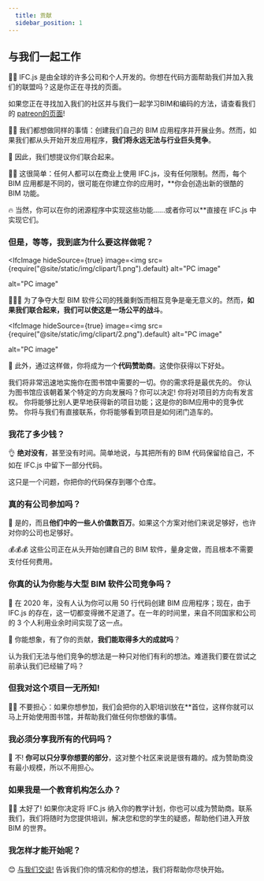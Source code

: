 ```yaml
---
  title: 贡献
  sidebar_position: 1
---
```



## 与我们一起工作

👩‍💻 IFC.js 是由全球的许多公司和个人开发的。你想在代码方面帮助我们并加入我们的联盟吗？这是你正在寻找的页面。

<IfcCard>
  如果您正在寻找加入我们的社区并与我们一起学习BIM和编码的方法，请查看我们的
  <a href={"https://ifcjs.github.io/info/zh/docs/Patreon"}>patreon的页面</a>!
</IfcCard>

🤷‍♀️️
我们都想做同样的事情：创建我们自己的 BIM 应用程序并开展业务。然而，如果我们都从头开始开发应用程序，**我们将永远无法与行业巨头竞争**。

🤝
因此，我们想提议你们联合起来。

<Sponsoring />

👨‍💼
这很简单：任何人都可以在商业上使用 IFC.js，没有任何限制。然而，每个 BIM 应用都是不同的，很可能在你建立你的应用时，\*\*你会创造出新的很酷的 BIM 功能。

🔥
当然，你可以在你的闭源程序中实现这些功能......或者你可以\*\*直接在 IFC.js 中实现它们。

### 但是，等等，我到底为什么要这样做呢？

<IfcImage
  hideSource={true}
  image=<img
    src={require("@site/static/img/clipart/1.png").default}
    alt="PC image"
  ></img>
  alt="PC image"
></IfcImage>

💪💪💪
为了争夺大型 BIM 软件公司的残羹剩饭而相互竞争是毫无意义的。然而，**如果我们联合起来，我们可以使这是一场公平的战斗**。

<IfcImage
  hideSource={true}
  image=<img
    src={require("@site/static/img/clipart/2.png").default}
    alt="PC image"
  ></img>
  alt="PC image"
></IfcImage>

🤖
此外，通过这样做，你将成为一个**代码赞助商**。这使你获得以下好处。

<IfcCard icon="🏆" title="你的需求是第一位的">
  我们将非常迅速地实施你在图书馆中需要的一切。你的需求将是最优先的。
</IfcCard>

<IfcCard icon="🥇" title="决策权">
  你认为图书馆应该朝着某个特定的方向发展吗？你可以决定!
  你将对项目的方向有发言权。
</IfcCard>

<IfcCard icon="🚀" title="尽早获得新功能">
  你将能够比别人更早地获得新的项目功能；这是你的BIM应用中的竞争优势。
</IfcCard>

<IfcCard icon="👥" title="访问维护者的独家聊天记录">
  你将与我们有直接联系，你将能够看到项目是如何闭门造车的。
</IfcCard>

### 我花了多少钱？

👌
**绝对没有**，甚至没有时间。简单地说，与其把所有的 BIM 代码保留给自己，不如在 IFC.js 中留下一部分代码。

<IfcAlert>这只是一个问题，你把你的代码保存到哪个仓库。</IfcAlert>

### 真的有公司参加吗？

💼
是的，而且**他们中的一些人价值数百万**。如果这个方案对他们来说足够好，也许对你的公司也足够好。

💰💰💰
这些公司正在从头开始创建自己的 BIM 软件，量身定做，而且根本不需要支付任何费用。

### 你真的认为你能与大型 BIM 软件公司竞争吗？

🌈
在 2020 年，没有人认为你可以用 50 行代码创建 BIM 应用程序；现在，由于 IFC.js 的存在，这一切都变得微不足道了。在一年的时间里，来自不同国家和公司的 3 个人利用业余时间实现了这一点。

🤝
你能想象，有了你的贡献，**我们能取得多大的成就吗**？

<IfcCard>
  认为我们无法与他们竞争的想法是一种只对他们有利的想法。难道我们要在尝试之前承认我们已经输了吗？
</IfcCard>

### 但我对这个项目一无所知!

👩‍🏫
不要担心：如果你想参加，我们会把你的入职培训放在\*\*首位，这样你就可以马上开始使用图书馆，并帮助我们做任何你想做的事情。

### 我必须分享我所有的代码吗？

🔑
不! **你可以只分享你想要的部分**，这对整个社区来说是很有趣的。成为赞助商没有最小规模，所以不用担心。

### 如果我是一个教育机构怎么办？

👩‍🏫
太好了! 如果你决定将 IFC.js 纳入你的教学计划，你也可以成为赞助商。联系我们，我们将随时为您提供培训，解决您和您的学生的疑惑，帮助他们进入开放 BIM 的世界。

### 我怎样才能开始呢？

😊
[与我们交谈!](https://discord.gg/FXfyR4XrKT) 告诉我们你的情况和你的想法，我们将帮助你尽快开始。
